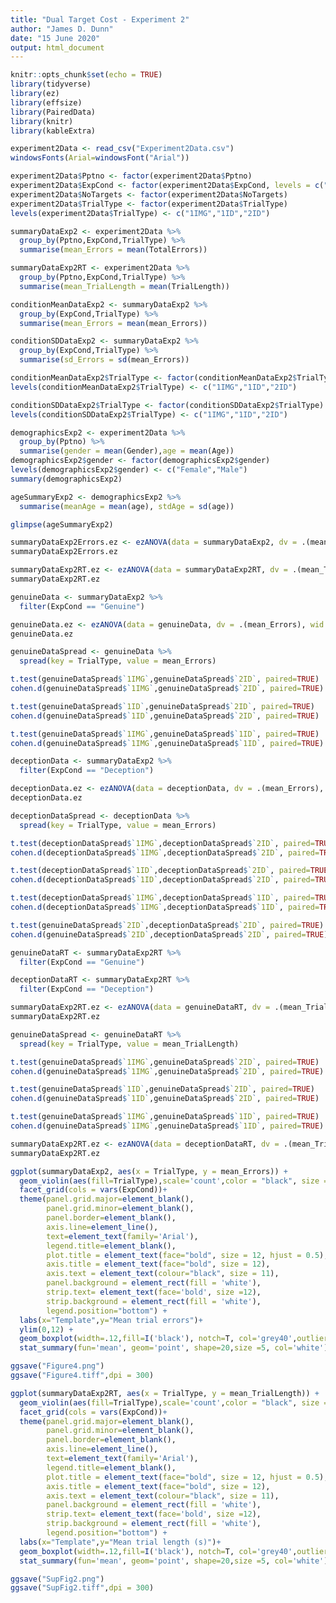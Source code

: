 ```yaml
---
title: "Dual Target Cost - Experiment 2"
author: "James D. Dunn"
date: "15 June 2020"
output: html_document
---
```


```r
knitr::opts_chunk$set(echo = TRUE)
library(tidyverse)
library(ez)
library(effsize)
library(PairedData)
library(knitr)
library(kableExtra)

experiment2Data <- read_csv("Experiment2Data.csv")
windowsFonts(Arial=windowsFont("Arial"))
```

```r
experiment2Data$Pptno <- factor(experiment2Data$Pptno)
experiment2Data$ExpCond <- factor(experiment2Data$ExpCond, levels = c("Genuine","Deception"))
experiment2Data$NoTargets <- factor(experiment2Data$NoTargets)
experiment2Data$TrialType <- factor(experiment2Data$TrialType)
levels(experiment2Data$TrialType) <- c("1IMG","1ID","2ID")

summaryDataExp2 <- experiment2Data %>%
  group_by(Pptno,ExpCond,TrialType) %>%
  summarise(mean_Errors = mean(TotalErrors))

summaryDataExp2RT <- experiment2Data %>%
  group_by(Pptno,ExpCond,TrialType) %>%
  summarise(mean_TrialLength = mean(TrialLength))

conditionMeanDataExp2 <- summaryDataExp2 %>%
  group_by(ExpCond,TrialType) %>%
  summarise(mean_Errors = mean(mean_Errors))

conditionSDDataExp2 <- summaryDataExp2 %>%
  group_by(ExpCond,TrialType) %>%
  summarise(sd_Errors = sd(mean_Errors))

conditionMeanDataExp2$TrialType <- factor(conditionMeanDataExp2$TrialType)
levels(conditionMeanDataExp2$TrialType) <- c("1IMG","1ID","2ID")

conditionSDDataExp2$TrialType <- factor(conditionSDDataExp2$TrialType)
levels(conditionSDDataExp2$TrialType) <- c("1IMG","1ID","2ID")


```

```r
demographicsExp2 <- experiment2Data %>%
  group_by(Pptno) %>%
  summarise(gender = mean(Gender),age = mean(Age))
demographicsExp2$gender <- factor(demographicsExp2$gender)
levels(demographicsExp2$gender) <- c("Female","Male")
summary(demographicsExp2)

ageSummaryExp2 <- demographicsExp2 %>%
  summarise(meanAge = mean(age), stdAge = sd(age))

glimpse(ageSummaryExp2)
```

```r
summaryDataExp2Errors.ez <- ezANOVA(data = summaryDataExp2, dv = .(mean_Errors), wid = .(Pptno), within = .(ExpCond,TrialType), detailed = TRUE, type = 3)
summaryDataExp2Errors.ez
```

```r
summaryDataExp2RT.ez <- ezANOVA(data = summaryDataExp2RT, dv = .(mean_TrialLength), wid = .(Pptno), within = .(ExpCond,TrialType), detailed = TRUE, type = 3)
summaryDataExp2RT.ez
```

```r
genuineData <- summaryDataExp2 %>%
  filter(ExpCond == "Genuine")

genuineData.ez <- ezANOVA(data = genuineData, dv = .(mean_Errors), wid = .(Pptno), within = .(TrialType), detailed = TRUE, type = 3)
genuineData.ez

genuineDataSpread <- genuineData %>%
  spread(key = TrialType, value = mean_Errors)

t.test(genuineDataSpread$`1IMG`,genuineDataSpread$`2ID`, paired=TRUE)
cohen.d(genuineDataSpread$`1IMG`,genuineDataSpread$`2ID`, paired=TRUE)

t.test(genuineDataSpread$`1ID`,genuineDataSpread$`2ID`, paired=TRUE)
cohen.d(genuineDataSpread$`1ID`,genuineDataSpread$`2ID`, paired=TRUE)

t.test(genuineDataSpread$`1IMG`,genuineDataSpread$`1ID`, paired=TRUE)
cohen.d(genuineDataSpread$`1IMG`,genuineDataSpread$`1ID`, paired=TRUE)
```

```r
deceptionData <- summaryDataExp2 %>%
  filter(ExpCond == "Deception")

deceptionData.ez <- ezANOVA(data = deceptionData, dv = .(mean_Errors), wid = .(Pptno), within = .(TrialType), detailed = TRUE, type = 3)
deceptionData.ez

deceptionDataSpread <- deceptionData %>%
  spread(key = TrialType, value = mean_Errors)

t.test(deceptionDataSpread$`1IMG`,deceptionDataSpread$`2ID`, paired=TRUE)
cohen.d(deceptionDataSpread$`1IMG`,deceptionDataSpread$`2ID`, paired=TRUE)

t.test(deceptionDataSpread$`1ID`,deceptionDataSpread$`2ID`, paired=TRUE)
cohen.d(deceptionDataSpread$`1ID`,deceptionDataSpread$`2ID`, paired=TRUE)

t.test(deceptionDataSpread$`1IMG`,deceptionDataSpread$`1ID`, paired=TRUE)
cohen.d(deceptionDataSpread$`1IMG`,deceptionDataSpread$`1ID`, paired=TRUE)

t.test(genuineDataSpread$`2ID`,deceptionDataSpread$`2ID`, paired=TRUE)
cohen.d(genuineDataSpread$`2ID`,deceptionDataSpread$`2ID`, paired=TRUE)

```

```r
genuineDataRT <- summaryDataExp2RT %>%
  filter(ExpCond == "Genuine")

deceptionDataRT <- summaryDataExp2RT %>%
  filter(ExpCond == "Deception")

summaryDataExp2RT.ez <- ezANOVA(data = genuineDataRT, dv = .(mean_TrialLength), wid = .(Pptno), within = .(TrialType), detailed = TRUE, type = 3)
summaryDataExp2RT.ez

genuineDataSpread <- genuineDataRT %>%
  spread(key = TrialType, value = mean_TrialLength)

t.test(genuineDataSpread$`1IMG`,genuineDataSpread$`2ID`, paired=TRUE)
cohen.d(genuineDataSpread$`1IMG`,genuineDataSpread$`2ID`, paired=TRUE)

t.test(genuineDataSpread$`1ID`,genuineDataSpread$`2ID`, paired=TRUE)
cohen.d(genuineDataSpread$`1ID`,genuineDataSpread$`2ID`, paired=TRUE)

t.test(genuineDataSpread$`1IMG`,genuineDataSpread$`1ID`, paired=TRUE)
cohen.d(genuineDataSpread$`1IMG`,genuineDataSpread$`1ID`, paired=TRUE)

summaryDataExp2RT.ez <- ezANOVA(data = deceptionDataRT, dv = .(mean_TrialLength), wid = .(Pptno), within = .(TrialType), detailed = TRUE, type = 3)
summaryDataExp2RT.ez


```

```r

ggplot(summaryDataExp2, aes(x = TrialType, y = mean_Errors)) +
  geom_violin(aes(fill=TrialType),scale='count',color = "black", size = 1,show.legend = F) +
  facet_grid(cols = vars(ExpCond))+
  theme(panel.grid.major=element_blank(),
        panel.grid.minor=element_blank(),
        panel.border=element_blank(),
        axis.line=element_line(),
        text=element_text(family='Arial'),
        legend.title=element_blank(),
        plot.title = element_text(face="bold", size = 12, hjust = 0.5),
        axis.title = element_text(face="bold", size = 12),
        axis.text = element_text(colour="black", size = 11),
        panel.background = element_rect(fill = 'white'),
        strip.text= element_text(face='bold', size =12),
        strip.background = element_rect(fill = 'white'),
        legend.position="bottom") +
  labs(x="Template",y="Mean trial errors")+
  ylim(0,12) +
  geom_boxplot(width=.12,fill=I('black'), notch=T, col='grey40',outlier.fill='black',outlier.colour ='black',outlier.color  ='black',outlier.size = 3) +
  stat_summary(fun='mean', geom='point', shape=20,size =5, col='white')

ggsave("Figure4.png")
ggsave("Figure4.tiff",dpi = 300)

ggplot(summaryDataExp2RT, aes(x = TrialType, y = mean_TrialLength)) +
  geom_violin(aes(fill=TrialType),scale='count',color = "black", size = 1,show.legend = F) +
  facet_grid(cols = vars(ExpCond))+
  theme(panel.grid.major=element_blank(),
        panel.grid.minor=element_blank(),
        panel.border=element_blank(),
        axis.line=element_line(),
        text=element_text(family='Arial'),
        legend.title=element_blank(),
        plot.title = element_text(face="bold", size = 12, hjust = 0.5),
        axis.title = element_text(face="bold", size = 12),
        axis.text = element_text(colour="black", size = 11),
        panel.background = element_rect(fill = 'white'),
        strip.text= element_text(face='bold', size =12),
        strip.background = element_rect(fill = 'white'),
        legend.position="bottom") +
  labs(x="Template",y="Mean trial length (s)")+
  geom_boxplot(width=.12,fill=I('black'), notch=T, col='grey40',outlier.fill='black',outlier.colour ='black',outlier.color  ='black',outlier.size = 3) +
  stat_summary(fun='mean', geom='point', shape=20,size =5, col='white')

ggsave("SupFig2.png")
ggsave("SupFig2.tiff",dpi = 300)
```
